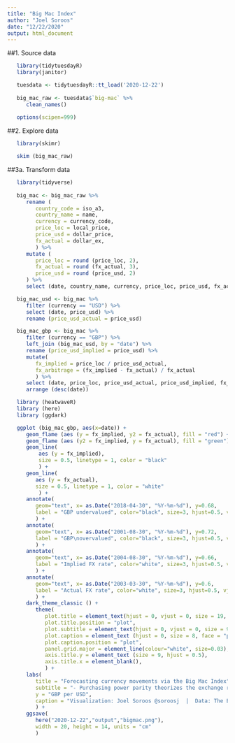 ```yaml
---
title: "Big Mac Index"
author: "Joel Soroos"
date: "12/22/2020"
output: html_document
---
```



##1. Source data
```r

   library(tidytuesdayR)
   library(janitor)

   tuesdata <- tidytuesdayR::tt_load('2020-12-22') 
   
   big_mac_raw <- tuesdata$`big-mac` %>%
      clean_names()
   
   options(scipen=999)
```


##2. Explore data
```r

   library(skimr)

   skim (big_mac_raw)
```


##3a. Transform data
```r

   library(tidyverse)
  
   big_mac <- big_mac_raw %>%
      rename (
         country_code = iso_a3,
         country_name = name,
         currency = currency_code,
         price_loc = local_price,
         price_usd = dollar_price,
         fx_actual = dollar_ex,
         ) %>%
      mutate (
         price_loc = round (price_loc, 2),
         fx_actual = round (fx_actual, 3),
         price_usd = round (price_usd, 2)
      ) %>%
      select (date, country_name, currency, price_loc, price_usd, fx_actual)
```


```r
   big_mac_usd <- big_mac %>%
      filter (currency == "USD") %>%
      select (date, price_usd) %>%
      rename (price_usd_actual = price_usd)

   big_mac_gbp <- big_mac %>%
      filter (currency == "GBP") %>%
      left_join (big_mac_usd, by = "date") %>%
      rename (price_usd_implied = price_usd) %>%
      mutate(
         fx_implied = price_loc / price_usd_actual,
         fx_arbitrage = (fx_implied - fx_actual) / fx_actual
         ) %>%
      select (date, price_loc, price_usd_actual, price_usd_implied, fx_actual, fx_implied, fx_arbitrage) %>%
      arrange (desc(date)) 
```


```r

   library (heatwaveR)
   library (here)
   library (ggdark)

   ggplot (big_mac_gbp, aes(x=date)) +
      geom_flame (aes (y = fx_implied, y2 = fx_actual), fill = "red") +
      geom_flame (aes (y2 = fx_implied, y = fx_actual), fill = "green") + 
      geom_line(
          aes (y = fx_implied),
          size = 0.5, linetype = 1, color = "black"
          ) +
      geom_line(
         aes (y = fx_actual),
         size = 0.5, linetype = 1, color = "white"
          ) +
      annotate(
         geom="text", x= as.Date("2018-04-30", "%Y-%m-%d"), y=0.68, 
         label = "GBP undervalued", color="black", size=3, hjust=0.5, vjust=0.5, fontface="bold",
         ) +
      annotate(
         geom="text", x= as.Date("2001-08-30", "%Y-%m-%d"), y=0.72, 
         label = "GBP\novervalued", color="black", size=3, hjust=0.5, vjust=0, fontface="bold"
         ) +
      annotate(
         geom="text", x= as.Date("2004-08-30", "%Y-%m-%d"), y=0.66, 
         label = "Implied FX rate", color="white", size=3, hjust=0.5, vjust=0, fontface="bold", angle = 312
         ) +
      annotate(
         geom="text", x= as.Date("2003-03-30", "%Y-%m-%d"), y=0.6, 
         label = "Actual FX rate", color="white", size=3, hjust=0.5, vjust=0, fontface="bold", angle = 295
         ) +
      dark_theme_classic () +
         theme(
            plot.title = element_text(hjust = 0, vjust = 0, size = 19, face = "bold", margin = margin (0,0,4,0)),
            plot.title.position = "plot",
            plot.subtitle = element_text(hjust = 0, vjust = 0, size = 9, face = "bold", margin = margin (0,0,30,0)),
            plot.caption = element_text (hjust = 0, size = 8, face = "plain", margin = margin (20,0,0,0), color="white"),
            plot.caption.position = "plot",
            panel.grid.major = element_line(colour="white", size=0.03),
            axis.title.y = element_text (size = 9, hjust = 0.5),
            axis.title.x = element_blank(),
            ) +
      labs(
         title = "Forecasting currency movements via the Big Mac Index",
         subtitle = "- Purchasing power parity theorizes the exchange rate between two currencies in long run should match ratio of prices\n  for a comparable good such as a McDonald's Big Mac hamburger.  If relative prices in one country are higher,\n  that country's currency will ultimately appreciate.",
         y = "GBP per USD",
         caption = "Visualization: Joel Soroos @soroosj  |  Data: The Economist via R4DS Tidy Tuesday"
         ) +
      ggsave(
         here("2020-12-22","output","bigmac.png"),
         width = 20, height = 14, units = "cm"
         )
```